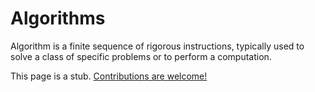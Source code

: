 # Algorithms


Algorithm is a finite sequence of rigorous instructions, typically used to solve a class of specific problems or to perform a computation.

<Callout emoji="🚨">

  This page is a stub. [Contributions are welcome!](https://github.com/tact-lang/tact-docs/issues)

</Callout>
